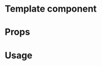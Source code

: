 
<Meta title="MDX|Template" component={Template} />

# Template component

<Description of={Template} />

# Props

<Props of={Template} />

# Usage

<Preview>
  <Story name="basic sample">
    <Template
      document={object("document", {
        id: "A182470ZC43306037",
        $template: {
          name: "CERTIFICATE_OF_ORIGIN",
          type: "EMBEDDED_RENDERER",
          url: "https://demo-co.openattestation.com"
        },
        issuedDate: "2018-01-09",
        issuers: [
          {
            name: "DEMO STORE",
            address: {
              street: "135 DONNYBROOK RD",
              city: "MELBOURNE",
              state: "VICTORIA",
              country: "AUSTRALIA"
            },
            contact: {
              tel: "+61-3-93911627",
              fax: "+61-3-93911687"
            },
            documentStore: "0x9178F546D3FF57D7A6352bD61B80cCCD46199C2d"
          }
        ],
        exporter: {
          name: "FINE RED'S",
          address: {
            street: "90 COLLINS ST",
            city: "MELBOURNE",
            state: "VICTORIA",
            country: "AUSTRALIA"
          }
        },
        producer: {
          name: "PERFECT PINOT LTD",
          address: {
            street: "309 KING ST",
            city: "MELBOURNE",
            state: "VICTORIA",
            country: "AUSTRALIA"
          }
        },
        importer: {
          name: "HUNAN WINES",
          address: {
            street: "EAST JIEFANG ROAD",
            city: "CHANGSHA",
            state: "HUNAN",
            country: "CHINA"
          }
        },
        transport: {
          departureDate: "2018-01-11",
          vehicleNo: "CZ3073/11-JAN",
          loadingPort: "MELBOURNE, AUSTRALIA",
          dischargePort: "HUNAN, CHINA"
        },
        remarks: "",
        items: [
          {
            marks: "",
            description: "16667 CARTONS OF RED WINE",
            hsCode: "220429",
            originCriterion: "WP",
            quantity: {
              value: 5000,
              unit: "LITRES"
            },
            invoiceNo: 24082011,
            invoiceDate: "2018-01-07"
          }
        ]
      })}
    />
  </Story>
</Preview>
